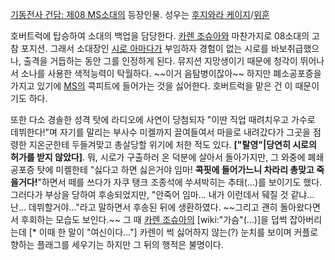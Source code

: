 [[기동전사 건담: 제08 MS소대]]의 등장인물. 성우는 [[후지와라 케이지]]/[[위훈]]

호버트럭에 탑승하여 소대의 백업을 담당한다. [[카렌 조슈아]]와 마찬가지로 08소대의 고참 포지션. 그래서 소대장인 [[시로 아마다]]가 부임하자 경험이 없는 시로를 바보취급했으나, 출격을 거듭하는 동안 그를 인정하게 된다. 뮤지션 지망생이기 때문에 청각이 뛰어나서 소나를 사용한 색적능력이 탁월하다. ~~이거 음탐병이잖아~~ 하지만 폐소공포증을 가지고 있기에 [[MS]]의 콕피트에 들어가는 것을 싫어한다. 호버트럭을 맡은 건 이 때문이기도 하다. 

또한 다소 경솔한 성격 탓에 라디오에 사연이 당첨되자 "이딴 직업 때려치우고 가수로 데뷔한다!"며 자기를 말리는 부사수 미켈까지 끌여들여서 마을로 내려갔다가 그곳을 점령한 지온군한테 두들겨맞고 총살당할 위기에 처한 적도 있다. '''["탈영"|당연히 시로의 허가를 받지 않았다]'''. 뭐, 시로가 구출하러 온 덕분에 살아서 돌아가지만, 그 와중에 폐쇄공포증 탓에 미켈한테 "싫다고 하면 싫은거야 임마! '''콕핏에 들어가느니 차라리 총맞고 죽을거다!'''"하면서 떼를 쓰다가 자쿠 탱크 조종석에 쑤셔박히는 추태(...)를 보이기도 했다. 그러다가 부상을 당하여 후송되었지만, "안죽어 임마... 내가 이런데서 뒈질 것 같냐... 난... 데뷔할거야..."라고 말하면서 후송된 뒤에 생환하였다. ~~그리고 괜히 돌아왔다면서 후회하는 모습도 보인다.~~ 그 때 [[카렌 조슈아]]의 [wiki:"가슴"(...)]을 덥썩 잡아버리는데 [* 이때 한 말이 "여신이다..."] 카렌이 썩 싫어하지 않는(?) 눈치를 보이며 커플로 향하는 플래그를 세우기는 하지만 그 뒤의 행적은 불명이다.
